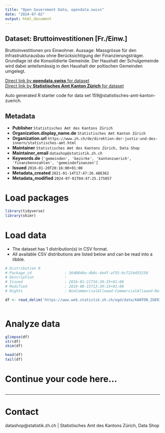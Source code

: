 ```yaml
---
title: "Open Government Data, opendata.swiss"
date: "2024-07-02"
output: html_document
---
```


## Dataset: Bruttoinvestitionen [Fr./Einw.]

Bruttoinvestitionen pro Einwohner. Aussage: Massgrösse für den Infrastrukturausbau ohne Berücksichtigung der Finanzierungsträger. Grundlage ist die Konsolidierte Gemeinde. Der Haushalt der Schulgemeinde wird dabei anteilsmässig in den Haushalt der poltischen Gemeinden umgelegt.

[Direct link by **opendata.swiss** for dataset](https://opendata.swiss/de/dataset/bruttoinvestitionen-fr-einw)<br>
[Direct link by **Statistisches Amt Kanton Zürich** for dataset](https://www.zh.ch/de/politik-staat/gemeinden/gemeindeportraet.html)

Auto generated R starter code for data set 159@statistisches-amt-kanton-zuerich.

## Metadata

- **Publisher** `Statistisches Amt des Kantons Zürich`
- **Organization.display_name.de** `Statistisches Amt Kanton Zürich`
- **Organization.url** `https://www.zh.ch/de/direktion-der-justiz-und-des-innern/statistisches-amt.html`
- **Maintainer** `Statistisches Amt des Kantons Zürich, Data Shop`
- **Maintainer_email** `datashop@statistik.zh.ch`
- **Keywords.de** `['gemeinden', 'bezirke', 'kantonzuerich', 'finanzkennzahlen', 'gemeindefinanzen']`
- **Issued** `2016-01-20T20:16:00+01:00`
- **Metadata_created** `2021-01-14T17:47:26.486362`
- **Metadata_modified** `2024-07-01T04:47:25.175857`


# Load packages

```r

library(tidyverse)
library(skimr)

```

# Load data

-   The dataset has 1 distribution(s) in CSV format.
-   All available CSV distributions are listed below and can be read into a tibble.

```r

# Distribution 0
# Package_id               : 36d0846e-db0c-4e4f-af55-bc7224d55250
# Description              : 
# Issued                   : 2016-01-21T16:30:35+01:00
# Modified                 : 2019-08-15T13:39:15+01:00
# Rights                   : NonCommercialAllowed-CommercialAllowed-ReferenceRequired

df <- read_delim('https://www.web.statistik.zh.ch/ogd/data/KANTON_ZUERICH_412.csv')



```

# Analyze data

```r

glimpse(df)
str(df)
skim(df)

head(df)
tail(df)

```

# Continue your code here...

```r

```

------------------------------------------------------------------------

# Contact

datashop@statistik.zh.ch | Statistisches Amt des Kantons Zürich, Data Shop
